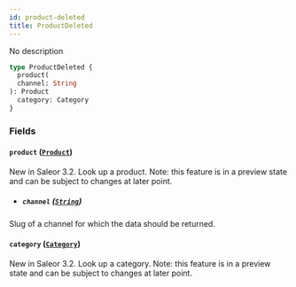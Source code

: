 ```yaml
---
id: product-deleted
title: ProductDeleted
---
```



No description

```graphql
type ProductDeleted {
  product(
  channel: String
): Product
  category: Category
}
```


### Fields

#### `product` ([`Product`](../../../developer/api-reference/objects/product))

New in Saleor 3.2. Look up a product. Note: this feature is in a preview state and can be subject to changes at later point.
- ##### `channel` ([`String`](../../../developer/api-reference/scalars/string))

Slug of a channel for which the data should be returned.


#### `category` ([`Category`](../../../developer/api-reference/objects/category))

New in Saleor 3.2. Look up a category. Note: this feature is in a preview state and can be subject to changes at later point.




